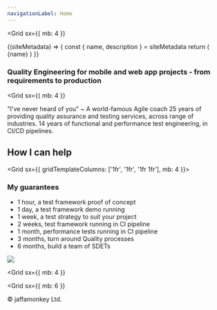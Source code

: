 ```yaml
---
navigationLabel: Home
---
```



<Grid
  sx={{
    mb: 4
  }}
>

<SiteMetaData>
  {(siteMetadata) => {
    const { name, description } = siteMetadata
    return (
      <Fragment>
        <Heading as='h1' variant="styles.h1">{name}</Heading>
      </Fragment>
    )
  }}
</SiteMetaData>
</Grid>

### Quality Engineering for mobile and web app projects - from requirements to production

<Grid
  sx={{
    mb: 4
  }}
>
<Message variant='secondary'>"I've never heard of you" ~ A world-famous Agile coach</Message>
<Divider />
25 years of providing quality assurance and testing services, across range of industries. 
<Divider />
14 years of functional and performance test engineering, in CI/CD pipelines.
</Grid>

## How I can help

<Grid  sx={{ gridTemplateColumns: ['1fr', '1fr', '1fr 1fr'], mb: 4 }}>  
<Box>

### My guarantees

- 1 hour, a test framework proof of concept
- 1 day, a test framework demo running
- 1 week, a test strategy to suit your project
- 2 weeks, test framework running in CI pipeline
- 1 month, performance tests running in CI pipeline
- 3 months, turn around Quality processes
- 6 months, build a team of SDETs

</Box>
<Box>

<Image src="https://raw.githubusercontent.com/jaffamonkey/gatsby-theme-terminal/main/static/images/clients.png" />

  </Box>
</Grid>

<Grid
  sx={{
    mb: 4
  }}
>
<Box>

</Box>
</Grid>

<Grid
  sx={{
    mb: 6
  }}
>
  <Box p={1}>
    &copy; jaffamonkey Ltd.
  </Box>
</Grid>